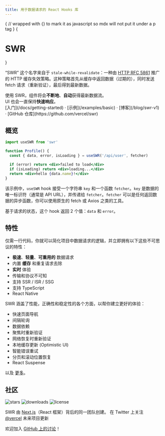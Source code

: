 ```yaml
---
title: 用于数据请求的 React Hooks 库
---
```



{
// wrapped with {} to mark it as javascript so mdx will not put it under a p tag
}
{<h1 className="text-center font-extrabold md:text-5xl mt-8">SWR</h1>}

<Bleed>
  <Features/>
</Bleed>

“SWR” 这个名字来自于 `stale-while-revalidate`：一种由 [HTTP RFC 5861](https://tools.ietf.org/html/rfc5861) 推广的 HTTP 缓存失效策略。这种策略首先从缓存中返回数据（过期的），同时发送 fetch 请求（重新验证），最后得到最新数据。

<Callout emoji="✅">
  使用 SWR，组件将会<strong>不断地</strong>、<strong>自动</strong>获得最新数据流。<br/>
  UI 也会一直保持<strong>快速响应</strong>。
</Callout>

<div className="mt-16 mb-20 text-center">
  [入门](/docs/getting-started) · [示例](/examples/basic) · [博客](/blog/swr-v1) · [GitHub 仓库](https://github.com/vercel/swr)
</div>

## 概览

```jsx
import useSWR from 'swr'

function Profile() {
  const { data, error, isLoading } = useSWR('/api/user', fetcher)

  if (error) return <div>failed to load</div>
  if (isLoading) return <div>loading...</div>
  return <div>hello {data.name}!</div>
}
```

该示例中，`useSWR` hook 接受一个字符串 `key` 和一个函数 `fetcher`。`key` 是数据的唯一标识符（通常是 API URL），并传递给 `fetcher`。`fetcher` 可以是任何返回数据的异步函数，你可以使用原生的 fetch 或 Axios 之类的工具。

基于请求的状态，这个 hook 返回 2 个值：`data` 和 `error`。

## 特性

仅需一行代码，你就可以简化项目中数据请求的逻辑，并立即拥有以下这些不可思议的特性：

- **极速**、**轻量**、**可重用的** 数据请求
- 内置 **缓存** 和重复请求去除
- **实时** 体验
- 传输和协议不可知
- 支持 SSR / ISR / SSG
- 支持 TypeScript
- React Native

SWR 涵盖了性能，正确性和稳定性的各个方面，以帮你建立更好的体验：

- 快速页面导航
- 间隔轮询
- 数据依赖
- 聚焦时重新验证
- 网络恢复时重新验证
- 本地缓存更新 (Optimistic UI)
- 智能错误重试
- 分页和滚动位置恢复
- React Suspense

以及 [更多](/docs/getting-started)。

## 社区

<p className="flex h-6">
  <img
    alt="stars"
    src="https://badgen.net/github/stars/vercel/swr"
    className="inline-block mr-2"
  />
  <img
    alt="downloads"
    src="https://badgen.net/npm/dt/swr"
    className="inline-block mr-2"
  />
  <img
    alt="license"
    src="https://badgen.net/npm/license/swr"
    className="inline-block mr-2"
  />
</p>

SWR 由 [Next.js](https://nextjs.org)（React 框架）背后的同一团队创建。
在 Twitter 上关注 [@vercel](https://twitter.com/vercel) 未来项目更新

欢迎加入 [GitHub 上的讨论](https://github.com/vercel/swr/discussions)！
